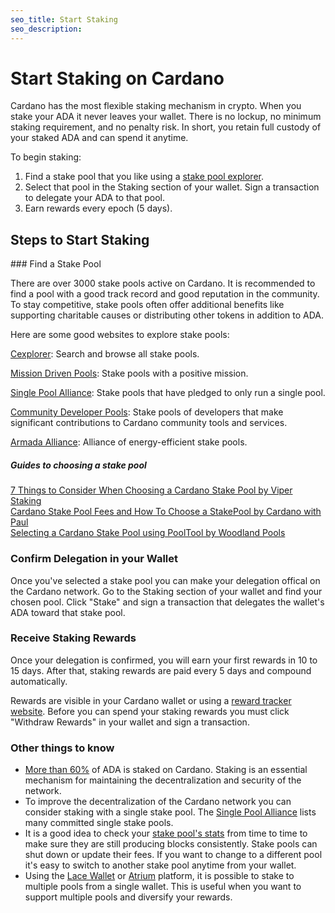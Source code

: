 ```yaml
---
seo_title: Start Staking
seo_description: 
---
```



# Start Staking on Cardano 

Cardano has the most flexible staking mechanism in crypto. When you stake your ADA it never leaves your wallet. There is no lockup, no minimum staking requirement, and no penalty risk. In short, you retain full custody of your staked ADA and can spend it anytime. 

To begin staking: 
1. Find a stake pool that you like using a [stake pool explorer]().
2. Select that pool in the Staking section of your wallet. Sign a transaction to delegate your ADA to that pool.
3. Earn rewards every epoch (5 days).

## Steps to Start Staking 
<Steps>
### Find a Stake Pool

There are over 3000 stake pools active on Cardano. It is recommended to find a pool with a good track record and good reputation in the community. To stay competitive, stake pools often offer additional benefits like supporting charitable causes or distributing other tokens in addition to ADA.

Here are some good websites to explore stake pools:

[Cexplorer](https://cexplorer.io/pool): Search and browse all stake pools.

[Mission Driven Pools](https://missiondrivenpools.org/member-pools/): Stake pools with a positive mission.

[Single Pool Alliance](https://singlepoolalliance.net/): Stake pools that have pledged to only run a single pool.

[Community Developer Pools](https://adafolio.com/portfolio/8f7da192-0257-11eb-9684-a45e60be653b): Stake pools of developers that make significant contributions to Cardano community tools and services.

[Armada Alliance](https://armada-alliance.com/): Alliance of energy-efficient stake pools. 




##### Guides to choosing a stake pool 
[7 Things to Consider When Choosing a Cardano Stake Pool by Viper Staking](https://viperstaking.com/ada-pools/choosing-a-pool/)  
[Cardano Stake Pool Fees and How To Choose a StakePool by Cardano with Paul](https://www.youtube.com/watch?v=ksdVA15meHw)  
[Selecting a Cardano Stake Pool using PoolTool by Woodland Pools](https://www.youtube.com/watch?v=wF0adviOgSs)

### Confirm Delegation in your Wallet

Once you've selected a stake pool you can make your delegation offical on the Cardano network. Go to the Staking section of your wallet and find your chosen pool. Click "Stake" and sign a transaction that delegates the wallet's ADA toward that stake pool.  

### Receive Staking Rewards

Once your delegation is confirmed, you will earn your first rewards in 10 to 15 days. After that, staking rewards are paid every 5 days and compound automatically.

Rewards are visible in your Cardano wallet or using a [reward tracker website](). Before you can spend your staking rewards you must click "Withdraw Rewards" in your wallet and sign a transaction. 
</Steps>

### Other things to know
- [More than 60%](https://lookerstudio.google.com/u/0/reporting/3136c55b-635e-4f46-8e4b-b8ab54f2d460/page/p_5eaybb3cqc?s=huXqeQmi9qA) of ADA is staked on Cardano. Staking is an essential mechanism for maintaining the decentralization and security of the network.
- To improve the decentralization of the Cardano network you can consider staking with a single stake pool. The [Single Pool Alliance](https://singlepoolalliance.net/) lists many committed single stake pools. 
- It is a good idea to check your [stake pool's stats]() from time to time to make sure they are still producing blocks consistently. Stake pools can shut down or update their fees. If you want to change to a different pool it's easy to switch to another stake pool anytime from your wallet.  
- Using the [Lace Wallet](https://www.lace.io/) or [Atrium](https://www.atrium.io/) platform, it is possible to stake to multiple pools from a single wallet. This is useful when you want to support multiple pools and diversify your rewards.